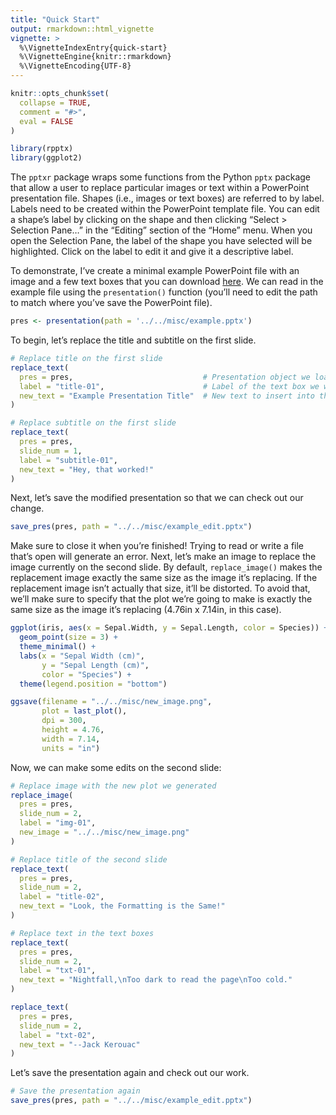 ```yaml
---
title: "Quick Start"
output: rmarkdown::html_vignette
vignette: >
  %\VignetteIndexEntry{quick-start}
  %\VignetteEngine{knitr::rmarkdown}
  %\VignetteEncoding{UTF-8}
---
```


```r
knitr::opts_chunk$set(
  collapse = TRUE,
  comment = "#>",
  eval = FALSE
)
```

```r
library(rpptx)
library(ggplot2)
```

The `pptxr` package wraps some functions from the Python `pptx` package that allow a user to replace particular images or text within a PowerPoint presentation file. Shapes (i.e., images or text boxes) are referred to by label. Labels need to be created within the PowerPoint template file. You can edit a shape's label by clicking on the shape and then clicking "Select > Selection Pane..." in the "Editing" section of the "Home" menu. When you open the Selection Pane, the label of the shape you have selected will be highlighted. Click on the label to edit it and give it a descriptive label.

To demonstrate, I've create a minimal example PowerPoint file with an image and a few text boxes that you can download [here](https://genmills-my.sharepoint.com/:p:/p/justin_kracht/EQwjyvWy28hAppf_vjOb_aIBrSCa1lifajVTbCWitkEvsQ?e=EDhtpn). We can read in the example file using the `presentation()` function (you'll need to edit the path to match where you've save the PowerPoint file).

```r
pres <- presentation(path = '../../misc/example.pptx')
```

To begin, let's replace the title and subtitle on the first slide.

```r
# Replace title on the first slide
replace_text(
  pres = pres,                             # Presentation object we loaded earlier
  label = "title-01",                      # Label of the text box we want to edit
  new_text = "Example Presentation Title"  # New text to insert into the text box
)

# Replace subtitle on the first slide
replace_text(
  pres = pres,
  slide_num = 1,
  label = "subtitle-01",
  new_text = "Hey, that worked!"
)
```

Next, let's save the modified presentation so that we can check out our change.

```r
save_pres(pres, path = "../../misc/example_edit.pptx")
```

Make sure to close it when you're finished! Trying to read or write a file that's open will generate an error. Next, let's make an image to replace the image currently on the second slide. By default, `replace_image()` makes the replacement image exactly the same size as the image it's replacing. If the replacement image isn't actually that size, it'll be distorted. To avoid that, we'll make sure to specify that the plot we're going to make is exactly the same size as the image it's replacing (4.76in x 7.14in, in this case).

```r
ggplot(iris, aes(x = Sepal.Width, y = Sepal.Length, color = Species)) +
  geom_point(size = 3) +
  theme_minimal() +
  labs(x = "Sepal Width (cm)",
       y = "Sepal Length (cm)",
       color = "Species") +
  theme(legend.position = "bottom")
```

```r
ggsave(filename = "../../misc/new_image.png",
       plot = last_plot(),
       dpi = 300,
       height = 4.76,
       width = 7.14,
       units = "in")
```

Now, we can make some edits on the second slide:

```r
# Replace image with the new plot we generated
replace_image(
  pres = pres,
  slide_num = 2,
  label = "img-01",
  new_image = "../../misc/new_image.png"
)

# Replace title of the second slide
replace_text(
  pres = pres,
  slide_num = 2,
  label = "title-02",
  new_text = "Look, the Formatting is the Same!"
)

# Replace text in the text boxes
replace_text(
  pres = pres,
  slide_num = 2,
  label = "txt-01",
  new_text = "Nightfall,\nToo dark to read the page\nToo cold."
)

replace_text(
  pres = pres,
  slide_num = 2,
  label = "txt-02",
  new_text = "--Jack Kerouac"
)
```

Let's save the presentation again and check out our work.

```r
# Save the presentation again
save_pres(pres, path = "../../misc/example_edit.pptx")
```
